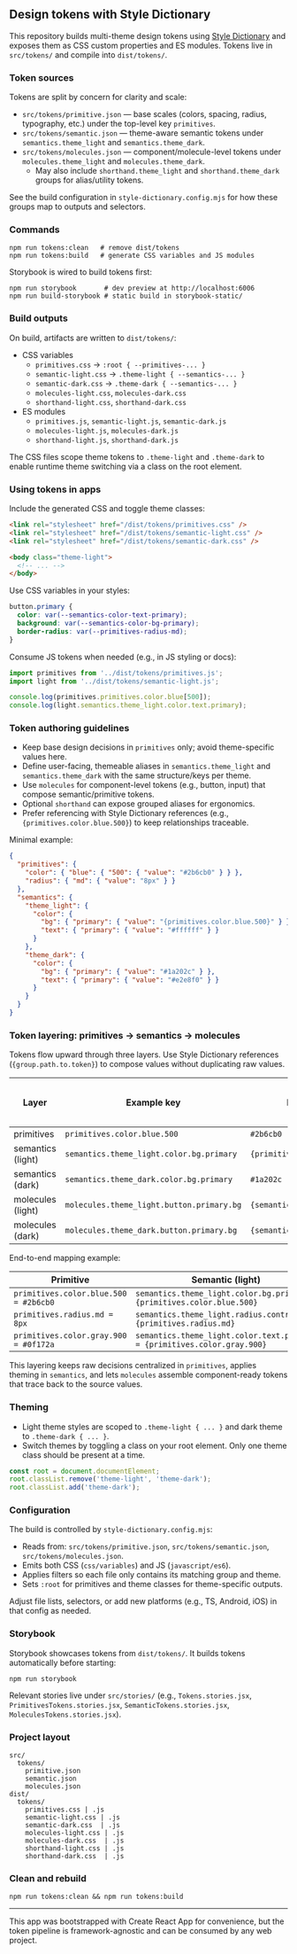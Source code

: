 
<Meta title="README" />

## Design tokens with Style Dictionary

This repository builds multi-theme design tokens using [Style Dictionary](https://amzn.github.io/style-dictionary) and exposes them as CSS custom properties and ES modules. Tokens live in `src/tokens/` and compile into `dist/tokens/`.

### Token sources

Tokens are split by concern for clarity and scale:

- `src/tokens/primitive.json` — base scales (colors, spacing, radius, typography, etc.) under the top-level key `primitives`.
- `src/tokens/semantic.json` — theme-aware semantic tokens under `semantics.theme_light` and `semantics.theme_dark`.
- `src/tokens/molecules.json` — component/molecule-level tokens under `molecules.theme_light` and `molecules.theme_dark`.
  - May also include `shorthand.theme_light` and `shorthand.theme_dark` groups for alias/utility tokens.

See the build configuration in `style-dictionary.config.mjs` for how these groups map to outputs and selectors.

### Commands

```
npm run tokens:clean   # remove dist/tokens
npm run tokens:build   # generate CSS variables and JS modules
```

Storybook is wired to build tokens first:

```
npm run storybook       # dev preview at http://localhost:6006
npm run build-storybook # static build in storybook-static/
```

### Build outputs

On build, artifacts are written to `dist/tokens/`:

- CSS variables
  - `primitives.css` → `:root { --primitives-... }`
  - `semantic-light.css` → `.theme-light { --semantics-... }`
  - `semantic-dark.css` → `.theme-dark { --semantics-... }`
  - `molecules-light.css`, `molecules-dark.css`
  - `shorthand-light.css`, `shorthand-dark.css`
- ES modules
  - `primitives.js`, `semantic-light.js`, `semantic-dark.js`
  - `molecules-light.js`, `molecules-dark.js`
  - `shorthand-light.js`, `shorthand-dark.js`

The CSS files scope theme tokens to `.theme-light` and `.theme-dark` to enable runtime theme switching via a class on the root element.

### Using tokens in apps

Include the generated CSS and toggle theme classes:

```html
<link rel="stylesheet" href="/dist/tokens/primitives.css" />
<link rel="stylesheet" href="/dist/tokens/semantic-light.css" />
<link rel="stylesheet" href="/dist/tokens/semantic-dark.css" />

<body class="theme-light">
  <!-- ... -->
</body>
```

Use CSS variables in your styles:

```css
button.primary {
  color: var(--semantics-color-text-primary);
  background: var(--semantics-color-bg-primary);
  border-radius: var(--primitives-radius-md);
}
```

Consume JS tokens when needed (e.g., in JS styling or docs):

```js
import primitives from '../dist/tokens/primitives.js';
import light from '../dist/tokens/semantic-light.js';

console.log(primitives.primitives.color.blue[500]);
console.log(light.semantics.theme_light.color.text.primary);
```

### Token authoring guidelines

- Keep base design decisions in `primitives` only; avoid theme-specific values here.
- Define user-facing, themeable aliases in `semantics.theme_light` and `semantics.theme_dark` with the same structure/keys per theme.
- Use `molecules` for component-level tokens (e.g., button, input) that compose semantic/primitive tokens.
- Optional `shorthand` can expose grouped aliases for ergonomics.
- Prefer referencing with Style Dictionary references (e.g., `{primitives.color.blue.500}`) to keep relationships traceable.

Minimal example:

```json
{
  "primitives": {
    "color": { "blue": { "500": { "value": "#2b6cb0" } } },
    "radius": { "md": { "value": "8px" } }
  },
  "semantics": {
    "theme_light": {
      "color": {
        "bg": { "primary": { "value": "{primitives.color.blue.500}" } },
        "text": { "primary": { "value": "#ffffff" } }
      }
    },
    "theme_dark": {
      "color": {
        "bg": { "primary": { "value": "#1a202c" } },
        "text": { "primary": { "value": "#e2e8f0" } }
      }
    }
  }
}
```

### Token layering: primitives → semantics → molecules

Tokens flow upward through three layers. Use Style Dictionary references (`{group.path.to.token}`) to compose values without duplicating raw values.

| Layer | Example key | Example value/reference | Output CSS var scope |
|---|---|---|---|
| primitives | `primitives.color.blue.500` | `#2b6cb0` | `:root` |
| semantics (light) | `semantics.theme_light.color.bg.primary` | `{primitives.color.blue.500}` | `.theme-light` |
| semantics (dark) | `semantics.theme_dark.color.bg.primary` | `#1a202c` | `.theme-dark` |
| molecules (light) | `molecules.theme_light.button.primary.bg` | `{semantics.theme_light.color.bg.primary}` | `.theme-light` |
| molecules (dark) | `molecules.theme_dark.button.primary.bg` | `{semantics.theme_dark.color.bg.primary}` | `.theme-dark` |

End-to-end mapping example:

| Primitive | Semantic (light) | Molecule (light) |
|---|---|---|
| `primitives.color.blue.500 = #2b6cb0` | `semantics.theme_light.color.bg.primary = {primitives.color.blue.500}` | `molecules.theme_light.button.primary.bg = {semantics.theme_light.color.bg.primary}` |
| `primitives.radius.md = 8px` | `semantics.theme_light.radius.control = {primitives.radius.md}` | `molecules.theme_light.input.radius = {semantics.theme_light.radius.control}` |
| `primitives.color.gray.900 = #0f172a` | `semantics.theme_light.color.text.primary = {primitives.color.gray.900}` | `molecules.theme_light.card.text.primary = {semantics.theme_light.color.text.primary}` |

This layering keeps raw decisions centralized in `primitives`, applies theming in `semantics`, and lets `molecules` assemble component-ready tokens that trace back to the source values.

### Theming

- Light theme styles are scoped to `.theme-light { ... }` and dark theme to `.theme-dark { ... }`.
- Switch themes by toggling a class on your root element. Only one theme class should be present at a time.

```js
const root = document.documentElement;
root.classList.remove('theme-light', 'theme-dark');
root.classList.add('theme-dark');
```

### Configuration

The build is controlled by `style-dictionary.config.mjs`:

- Reads from: `src/tokens/primitive.json`, `src/tokens/semantic.json`, `src/tokens/molecules.json`.
- Emits both CSS (`css/variables`) and JS (`javascript/es6`).
- Applies filters so each file only contains its matching group and theme.
- Sets `:root` for primitives and theme classes for theme-specific outputs.

Adjust file lists, selectors, or add new platforms (e.g., TS, Android, iOS) in that config as needed.

### Storybook

Storybook showcases tokens from `dist/tokens/`. It builds tokens automatically before starting:

```
npm run storybook
```

Relevant stories live under `src/stories/` (e.g., `Tokens.stories.jsx`, `PrimitivesTokens.stories.jsx`, `SemanticTokens.stories.jsx`, `MoleculesTokens.stories.jsx`).

### Project layout

```
src/
  tokens/
    primitive.json
    semantic.json
    molecules.json
dist/
  tokens/
    primitives.css | .js
    semantic-light.css | .js
    semantic-dark.css  | .js
    molecules-light.css | .js
    molecules-dark.css  | .js
    shorthand-light.css | .js
    shorthand-dark.css  | .js
```

### Clean and rebuild

```
npm run tokens:clean && npm run tokens:build
```

---

This app was bootstrapped with Create React App for convenience, but the token pipeline is framework-agnostic and can be consumed by any web project.
